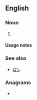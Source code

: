 {{also|qs|Qs|Q's}}
==English==

===Noun===
{{head|en|noun plural form}}

# {{plural of|q|lang=en}}

====Usage notes====
{{U:en:plurals of letters}}

===See also===
* [[Q's]]

===Anagrams===
* {{anagrams|en|SQ|sq|sq.}}